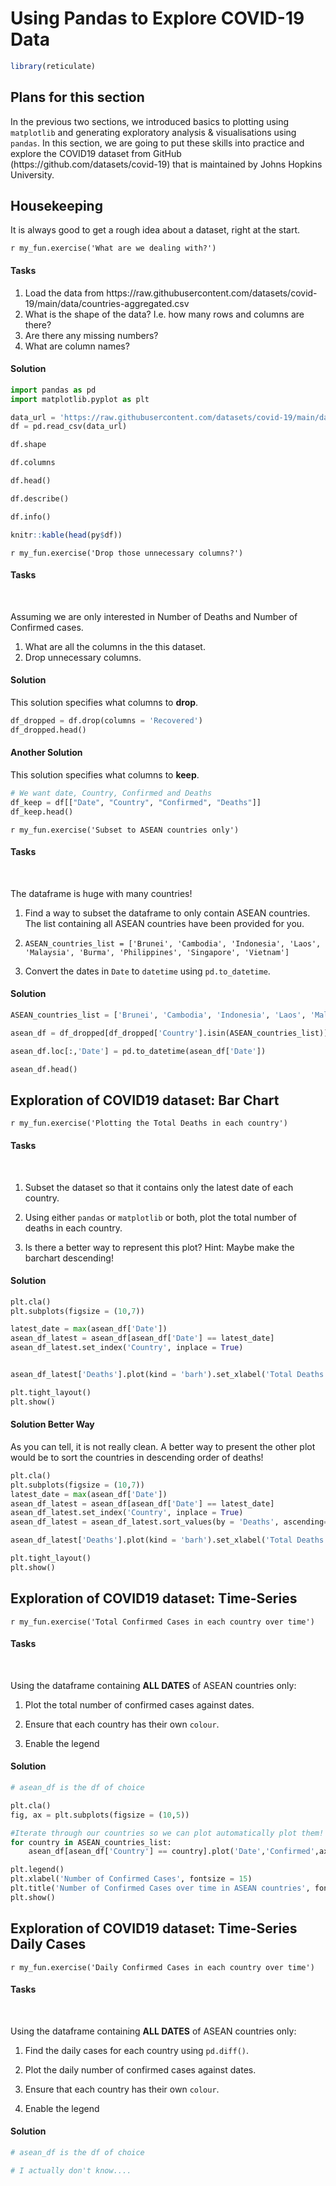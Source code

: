# Using Pandas to Explore COVID-19 Data

```r
library(reticulate)
```

## Plans for this section

In the previous two sections, we introduced basics to plotting using `matplotlib` and generating exploratory analysis & visualisations using `pandas`. In this section, we are going to put these skills into practice and explore the COVID19 dataset from GitHub (https://github.com/datasets/covid-19) that is maintained by Johns Hopkins University.

## Housekeeping

It is always good to get a rough idea about a dataset, right at the start.

<!-- Exercise -->
`r my_fun.exercise('What are we dealing with?')`

#### Tasks {-}

1. Load the data from https://raw.githubusercontent.com/datasets/covid-19/main/data/countries-aggregated.csv
1. What is the shape of the data? I.e. how many rows and columns are there?
1. Are there any missing numbers?
1. What are column names?

#### Solution {-}
```python
import pandas as pd
import matplotlib.pyplot as plt
```

```python
data_url = 'https://raw.githubusercontent.com/datasets/covid-19/main/data/countries-aggregated.csv'
df = pd.read_csv(data_url)

df.shape

df.columns

df.head()

df.describe()

df.info()


```

```r
knitr::kable(head(py$df))
```



<!-- Exercise -->
`r my_fun.exercise('Drop those unnecessary columns?')`

#### Tasks {-}
<br>

Assuming we are only interested in Number of Deaths and Number of Confirmed cases.

1. What are all the columns in the this dataset.
2. Drop unnecessary columns.

#### Solution {-}

This solution specifies what columns to **drop**.

```python
df_dropped = df.drop(columns = 'Recovered')
df_dropped.head()
```

#### Another Solution {-}

This solution specifies what columns to **keep**.

```python
# We want date, Country, Confirmed and Deaths
df_keep = df[["Date", "Country", "Confirmed", "Deaths"]]
df_keep.head()
```
<!-- Exercise -->
`r my_fun.exercise('Subset to ASEAN countries only')`

#### Tasks {-}
<br>

The dataframe is huge with many countries!

1. Find a way to subset the dataframe to only contain ASEAN countries. The list containing all ASEAN countries have been provided for you.

2. `ASEAN_countries_list = ['Brunei', 'Cambodia', 'Indonesia', 'Laos', 'Malaysia', 'Burma', 'Philippines', 'Singapore', 'Vietnam']`

3. Convert the dates in `Date` to `datetime` using `pd.to_datetime`.

#### Solution {-}

```python
ASEAN_countries_list = ['Brunei', 'Cambodia', 'Indonesia', 'Laos', 'Malaysia', 'Burma', 'Philippines', 'Singapore', 'Vietnam']

asean_df = df_dropped[df_dropped['Country'].isin(ASEAN_countries_list)]

asean_df.loc[:,'Date'] = pd.to_datetime(asean_df['Date'])

asean_df.head()
```


## Exploration of COVID19 dataset: Bar Chart

<!-- Exercise -->
`r my_fun.exercise('Plotting the Total Deaths in each country')`

#### Tasks {-}
<br>

1. Subset the dataset so that it contains only the latest date of each country.
2. Using either `pandas` or `matplotlib` or both, plot the total number of deaths in each country.

3. Is there a better way to represent this plot?
Hint: Maybe make the barchart descending!

#### Solution {-}

```python
plt.cla()
plt.subplots(figsize = (10,7))

latest_date = max(asean_df['Date'])
asean_df_latest = asean_df[asean_df['Date'] == latest_date]
asean_df_latest.set_index('Country', inplace = True)


asean_df_latest['Deaths'].plot(kind = 'barh').set_xlabel('Total Deaths')

plt.tight_layout()
plt.show()
```

#### Solution Better Way {-}

As you can tell, it is not really clean. A better way to present the other plot would be to sort the countries in descending order of deaths!

```python
plt.cla()
plt.subplots(figsize = (10,7))
latest_date = max(asean_df['Date'])
asean_df_latest = asean_df[asean_df['Date'] == latest_date]
asean_df_latest.set_index('Country', inplace = True)
asean_df_latest = asean_df_latest.sort_values(by = 'Deaths', ascending=True)

asean_df_latest['Deaths'].plot(kind = 'barh').set_xlabel('Total Deaths')

plt.tight_layout()
plt.show()
```

## Exploration of COVID19 dataset: Time-Series

<!-- Exercise -->
`r my_fun.exercise('Total Confirmed Cases in each country over time')`

#### Tasks {-}
<br>

Using the dataframe containing **ALL DATES** of ASEAN countries only:

1. Plot the total number of confirmed cases against dates.

2. Ensure that each country has their own `colour`.

3. Enable the legend

#### Solution {-}

```python
# asean_df is the df of choice

plt.cla()
fig, ax = plt.subplots(figsize = (10,5))

#Iterate through our countries so we can plot automatically plot them!
for country in ASEAN_countries_list:
    asean_df[asean_df['Country'] == country].plot('Date','Confirmed',ax=ax, label = country)

plt.legend()
plt.xlabel('Number of Confirmed Cases', fontsize = 15)
plt.title('Number of Confirmed Cases over time in ASEAN countries', fontsize = 20)
plt.show()
``` 

## Exploration of COVID19 dataset: Time-Series Daily Cases

<!-- Exercise -->
`r my_fun.exercise('Daily Confirmed Cases in each country over time')`

#### Tasks {-}
<br>

Using the dataframe containing **ALL DATES** of ASEAN countries only:

1. Find the daily cases for each country using `pd.diff()`.

2. Plot the daily number of confirmed cases against dates.

3. Ensure that each country has their own `colour`.

4. Enable the legend

#### Solution {-}

```python
# asean_df is the df of choice

# I actually don't know....

```
